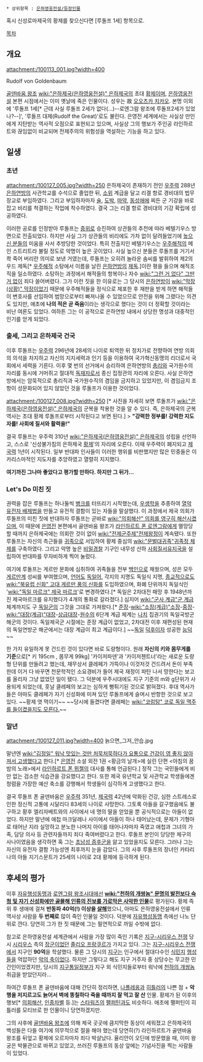  * 상위항목 : [[은하영웅전설/등장인물]]
혹시 신성로마제국의 황제를 찾으신다면 [루돌프 1세] 항목으로.

[[목차]]

== 개요 ==
attachment:/100113_001.jpg?width=400

Rudolf von Goldenbaum

[[골덴바움 왕조]] [[wiki:"은하제국(은하영웅전설)" 은하제국]]의 초대 [[황제]]이며, [[은하영웅전설]] 본편 시점에서는 이미 옛날에 죽은 인물이다. 성우는 故 [[오오츠카 치카오]]. 본명 이외에 '루돌프 1세[* 근데 사실 루돌프 2세가 없다(...)--로엔그람 왕조에 루돌프2세가 있었나?--]', '루돌프 대제(Rudolf the Great)'로도 불린다. 은영전 세계에서는 사실상 만인에게 지탄받는 역사적 오점으로 표현되고 있으며, 사실상 그의 행보가 주인공 라인하르트와 끊임없이 비교되며 전제주의의 위험성을 역설하는 기능을 하고 있다.

== 일생 ==
=== 초년 ===
attachment:/100127_005.jpg?width=250
은하제국이 존재하기 전인 [[우주력]] 288년 [[은하연방]]의 사관학교를 수석으로 졸업한 뒤, [[소위]] 계급을 달고 리겔 항로 경비대의 법무장교로 부임하였다. 그리고 부임하자마자 [[술]], [[도박]], [[마약]], [[동성애]]에 찌든 군 기강을 바로잡고 비리를 척결하는 작업에 착수하였다. 결국 그는 리겔 항로 경비대의 기강 확립에 성공하였다.

이러한 공로를 인정받아 루돌프는 [[중위]]로 승진하여 상관들의 추천에 따라 베텔기우스 방면으로 전출되었다. 하지만 사실 그가 상관들의 비리에도 가차 없이 달려들었기에 [[높으신 분들]]의 미움을 사서 추방당한 것이었다. 특히 전출지인 베텔기우스는 [[우주해적]]의 메인 스트리트라 불릴 정도로 악명이 높은 곳이었다.
사실 높으신 분들은 루돌프를 거기서 콱 죽어 버리란 의미로 보낸 거였는데, 루돌프는 오히려 놀라운 솜씨를 발휘하여 제2의 우드 제독[* [[우주해적]] 소탕에서 이름을 날린 [[은하연방]]의 [[제독]].]이란 평을 들으며 해적조직을 일소하였다. 소탕하는 과정에서 해적들의 항복이나 자수 [[wiki:"그런 거 없다" 그딴 거 없이]] 죄다 쓸어버렸다. 
그가 이런 짓을 한 이유로는 그 당시의 [[은하연방]]이 [[wiki:"막장(상황)" 막장]]이었기 때문에 우주해적들을 정식으로 체포한 후 재판을 받게 하면 해적들이 변호사를 선임하여 법망으로부터 빠져나올 수 있었으므로 안전을 위해 그랬다는 의견도 있지만, 애초에 '''나의 적은 곧 죽음'''이라는 생각으로 했다는 것이 더 정확할 것이라는 비난 여론도 있었다. 여하튼 그는 이 공적으로 은하연방 내에서 상당한 명성과 대중적인 인기를 얻게 되었다.

=== 출세, 그리고 은하제국 건국 ===
이후 루돌프는 [[우주력]] 296년에 28세의 나이로 퇴역한 뒤 정치가로 전향하여 연방 의회의 의석을 차지하고 자신의 지지세력과 인기 등을 이용하여 국가혁신동맹의 리더로서 국회에서 세력을 기른다. 이후 몇 번의 선거에서 승리하여 은하연방의 [[총리]]와 국가원수의 자리를 동시에 거머쥐고 절대적 [[독재자]]로서 종신 집정관의 자리에 오른다. 사실 은하연방에서는 암묵적으로 총리직과 국가원수직의 겸임을 금지하고 있었지만, 이 겸임금지 조항이 성문화되어 있지 않았던 것을 루돌프가 이용한 것이었다.

attachment:/100127_008.jpg?width=250
[* 사진을 자세히 보면 루돌프가 [[wiki:"은하제국(은하영웅전설)" 은하제국]]의 군복을 착용한 것을 알 수 있다. 즉, 은하제국의 군복 역사는 초대 황제 루돌프로부터 시작된다고 보면 된다.]
> '''"강력한 정부를! 강력한 지도자를! 사회에 질서와 활력을!"'''

결국 루돌프는 우주력 310년 [[wiki:"은하제국(은하영웅전설)" 은하제국]]의 성립을 선언하고, 스스로 '신성불가침의 은하제국 [[황제]]'의 자리에 오른다. 이때 우주력이 폐지되고 [[제국력]] 1년이 시작된다. 일부 반대파 인사들이 이러한 행위를 비판했지만 많은 민중들은 이 카리스마적인 지도자를 추앙하였고 열렬히 지지했다.

'''여기까진 그나마 좋았다고 평가할 만하다. 하지만 그 뒤가...'''

=== '''Let's Do 미친 짓''' ===
권력을 잡은 루돌프는 하나둘씩 [[병크]]를 터뜨리기 시작했는데, [[우생학]]을 추종하여 [[열악 유전자 배제법]]을 만들고 유전적 결함이 있는 자들을 말살했다. 이 과정에서 제국 의회가 루돌프의 미친 짓에 반대하자 루돌프는 곧바로 [[wiki:"의회해산" 의회를 영구히 해산시켰으며]], 이 때문에 [[은영전]] 본편에서 골덴바움 왕조가 [[라인하르트 폰 로엔그람]]에게 멸망당할 때까지 은하제국에는 의회란 것이 없이 [[wiki:"전제군주제"전제왕정]]이 계속됐다.
또한 루돌프는 자신의 측근들을 [[귀족]]으로 서임하여 황제 중심의 [[wiki:"문벌대귀족"귀족정 체제]]를 구축하였다. 그리고 악명 높은 [[비밀경찰]] 기구인 내무성 산하 [[사회질서유지국]]을 설립하여 반대파를 무자비하게 찍어 눌렀다.

여기에 루돌프는 게르만 문화에 심취하여 귀족들을 전부 [[백인]]으로 채웠으며, 성은 모두 [[게르만]]계 성씨를 부여했으며, [[언어]]도 [[독일어]], 각지의 지명도 독일식 지명, [[종교]]적으로도 [[wiki:"북유럽 신화" 고대 게르만 풍의 신화]]를 도입하였으며, 화폐 단위까지 독일식인 '[[wiki:"독일 마르크" 제국 마르크]]'로 변경하였다.[* 독일은 2차대전 패망 후 1948년까진 제국마르크를 유지했다가 4개의 통화로 갈라졌다.] 심지어 [[wiki:"군사 계급"군 계급]] 체계까지도 구 [[독일군]]의 그것을 그대로 가져왔다.[* [[준장]]-[[wiki:"소장(계급)"소장]]-[[중장]]-[[wiki:"대장(계급)"대장]]-[[상급대장]]-[[원수]]의 6단계 계급 체계는 [[나치]] 집권기의 독일국방군 해군의 것이다. 독일제국군 시절에는 준장 계급이 없었고, 2차대전 이후 재편성된 현재의 독일연방군 해군에서는 대장 계급이 최고 계급이다.] ~~[[독일]] [[덕후]]이자 성공한 [[능덕]]~~ 

한 가지 유일하게 못 건드린 것이 있다면 바로 도량형이다. 원래 '''자신의 키와 몸무게를 기준'''으로[* 키 195cm , 몸무게 99kg] '카이저파덴'과 '카이저첸트너'라는 새로운 도량형 단위를 만들려고 했는데, 재무상서 클레페가 가뜩이나 이것저것 건드려서 돈이 부족한데 이거 다 바꾸면 천문학적인 소요경비가 들어 제국 재정이 파탄 나서 망한다는 보고를 올리자 그냥 없었던 일이 됐다. 그 덕분에 우주시대에도 지구 기준의 m와 g단위가 사용되게 되었는데, 훗날 클레페의 보고는 심하게 뻥튀기된 것으로 밝혀졌다. 후대 역사가들은 아마도 클레페가 자기 신성화에 미쳐 있던 루돌프에게 슬며시 반항한 것으로 보고 있다. ~~황제 엿 먹이기~~ ~~당시에 들켰다면 클레페는 [[wiki:"코렁탕" 코로 독일 맥주를 들이켰을지도 모른다.]]~~

=== 말년 ===
attachment:/100127_011.jpg?width=400
늙으면_그저_안습.jpg

말년엔 [[wiki:"김정일" 워낙 맛있는 것만 처묵처묵하다가 요통으로 건강이 영 좋지 않아져서 고생했다]]고 한다.[* [[은영전]] 소설 외전 1권 <황금의 날개>에 실린 단편 <아침의 꿈 밤의 노래>에서 [[라인하르트 폰 뮈젤]]의 대사를 통해 언급된다.] 정작 그는 국민들에게 비만 없는 검소한 식습관을 강요했다고 한다. 또한 제국 유년학교 및 사관학교 학생들에겐 청렴을 가장한 예산 축소를 강행해서 학생들이 심각하게 고생했다고 한다.

결국 루돌프 폰 골덴바움은 [[우주력]] 351년, [[제국력]] 42년에 악화된 건강, 심한 스트레스로 인한 정신적 고통에 시달리다 83세의 나이로 사망한다. 그토록 아들을 갈구했음에도 불구하고 황후 엘리자베트와의 사이에서 네 명의 딸을 얻었을 뿐 공식적으로는 아들이 없었다. 하지만 말년에 애첩 마크달레나 사이에서 아들이 하나 태어났는데, 문제가 기형아로 태어난 지라 실망하고 분노한 나머지 아이를 태어나자마자 죽였고 애첩과 그녀의 가족, 담당 의사 등 관련자들까지 죄다 죽여버렸다고 한다. 루돌프 본인이 당당한 체구의 사나이였음을 생각하면 혹 그는 [[초남성 증후군]]을 앓고 있었을지도 모른다. 그러나 그는 자신의 유전자 결함 가능성엔 최후까지 눈을 감았다. 그의 사후 루돌프의 장녀인 카타리나의 아들 지기스문트가 25세의 나이로 2대 황제에 등극하게 된다.

== 후세의 평가 ==
이후 [[자유행성동맹]]과 [[로엔그람 왕조]]시대에선 '''[[wiki:"천하의 개쌍놈" 문명의 발전보다 숙청 및 자기 신성화에만 골몰해 인류의 진보를 가로막은 사악한 인물]]'''로 평가된다. 황제 즉위 후 생애에 걸쳐 '''반동파 40억(!) 이상을 [[살해]]'''했으니, 아마도 은하영웅전설에서 인류 역사상 사람을 '''두 번째로''' 많이 죽인 인물일 것이다. 덕분에 [[자유행성동맹]] 측에선 나노 단위로 깐다. 당연히 그가 한 짓 때문에 그는 필연적으로 까일 수밖에 없다.

참고로 은하영웅전설 세계관에서 사람을 가장 많이 죽인 기록은 [[지구-시리우스 전쟁]] 당시 [[시리우스]] 측의 [[장군]]이었던 [[졸리오 프랑쿠르]]가 가지고 있다. 그는 [[지구-시리우스 전쟁]]에서 지구인 '''90억'''을 학살했다. 물론 그 당시의 [[지구]]는 인구에서 절대다수인 [[식민지]] [[행성]]들을 억압하던 [[악의 축]]이었다. 하지만 그렇다고 해도 지구 거주자 중 상당수는 무고한 민간인이었겠지만, 당시의 [[지구통일정부]]가 지구 외 식민지들로부터 워낙에 [[천하의 개쌍놈]] 취급을 받았던지라...

하여간 루돌프 폰 골덴바움에 대해 간단히 정리하면, [[나폴레옹]]과 [[히틀러]]의 나쁜 점 + '''악행을 저지르고도 늙어서 벽에 똥칠하다 죽을 때까지 잘 먹고 잘 산''' 인물. 황제가 된 이후의 행보[* [[의회해산]], [[인종차별]] 등.]는 [[스타워즈]]의 [[팰퍼틴]]과도 비슷하다. 애초에 팰퍼틴이 히틀러를 모티브로 한 인물이니 당연하겠지만.

그의 사후에 [[골덴바움 왕조]]에 의해 제국 곳곳에 큼지막한 동상이 세워졌고 은하제국의 백성들은 다들 여기에 의무적으로 절을 해야 했는데 당연히(?) 라인하르트가 골덴바움 왕조를 뒤엎고 황제에 오르자마자 죄다 박살났다. 율리안이 오딘에 방문했을 때, 이미 왕궁은 박물관으로 바뀌고 있었고, 쓰러진 루돌프의 동상 앞에는 기념사진을 찍는 사람들이 있었다.
